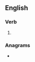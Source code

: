 ==English==

===Verb===
{{head|en|verb form}}

# {{en-past of|amerce}}

===Anagrams===
* {{anagrams|en|a=acdeemr|creamed|decamer|racemed}}